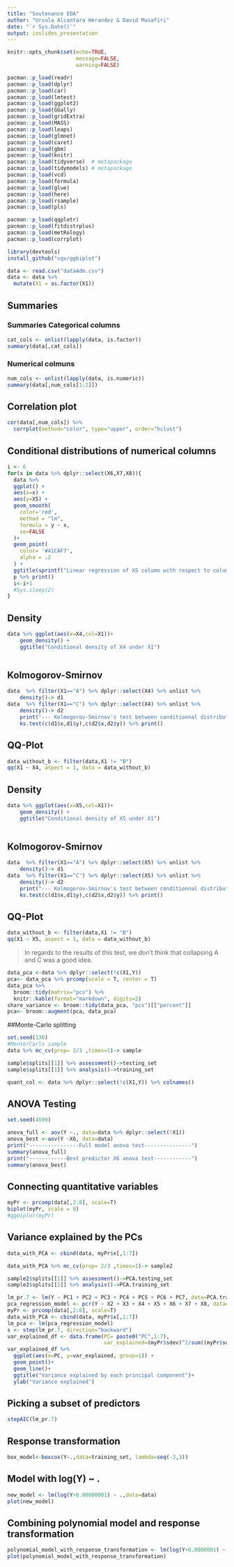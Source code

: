 ```yaml
---
title: "Soutenance EDA"
author: "Ursula Alcantara Herandez & David Musafiri"
date: "`r Sys.Date()`"
output: ioslides_presentation
---
```


```r
knitr::opts_chunk$set(echo=TRUE,
                      message=FALSE,
                      warning=FALSE)
```

```r
pacman::p_load(readr)
pacman::p_load(dplyr)
pacman::p_load(car)
pacman::p_load(lmtest)
pacman::p_load(ggplot2)
pacman::p_load(GGally)
pacman::p_load(gridExtra)
pacman::p_load(MASS)
pacman::p_load(leaps)
pacman::p_load(glmnet)
pacman::p_load(caret)
pacman::p_load(gbm)
pacman::p_load(knitr)
pacman::p_load(tidyverse)  # metapackage
pacman::p_load(tidymodels) # metapackage
pacman::p_load(vcd)
pacman::p_load(formula)
pacman::p_load(glue)
pacman::p_load(here)
pacman::p_load(rsample)
pacman::p_load(pls)

pacman::p_load(qqplotr)
pacman::p_load(fitdistrplus)
pacman::p_load(metRology)
pacman::p_load(corrplot)

library(devtools)
install_github("vqv/ggbiplot")
```

```r
data <- read.csv("data4dm.csv")
data <- data %>%
  mutate(X1 = as.factor(X1))
```

## Summaries 

### Summaries Categorical columns


```r
cat_cols <- unlist(lapply(data, is.factor))
summary(data[,cat_cols])
```


### Numerical colmuns

```r
num_cols <- unlist(lapply(data, is.numeric))
summary(data[,num_cols[1:2]])
```

## Correlation plot

```r
cor(data[,num_cols]) %>%
  corrplot(method="color", type="upper", order="hclust")
```

## Conditional distributions of numerical columns

```r
i <- 6
for(x in data %>% dplyr::select(X6,X7,X8)){
  data %>%
  ggplot() +
  aes(x=x) +
  aes(y=X5) +
  geom_smooth(
    color='red',
    method = "lm",
    formula = y ~ x,
    se=FALSE
  )+
  geom_point(
    color= '#41CAF7',
    alpha = .2
  ) +
  ggtitle(sprintf("Linear regression of X5 column with respect to column %s ",colnames(data)[i]))->p
  p %>% print()
  i<-i+1
  #Sys.sleep(2)
}
```


## Density

```r

data %>% ggplot(aes(x=X4,col=X1))+
    geom_density() +
    ggtitle("Conditional density of X4 under X1")
  

```

## Kolmogorov-Smirnov 

```r

data  %>% filter(X1=="A") %>% dplyr::select(X4) %>% unlist %>% 
    density()-> d1
data  %>% filter(X1=="C") %>% dplyr::select(X4) %>% unlist %>% 
    density()-> d2
    print("--- Kolmogorov-Smirnov's test between conditionnal distributions of X4 and X1 values of A and C")
    ks.test(c(d1$x,d1$y),c(d2$x,d2$y)) %>% print()
```


## QQ-Plot

```r
data_without_b <- filter(data,X1 != "B")
qq(X1 ~ X4, aspect = 1, data = data_without_b)
```



## Density

```r

data %>% ggplot(aes(x=X5,col=X1))+
    geom_density() +
    ggtitle("Conditional density of X5 under X1")
  

```

## Kolmogorov-Smirnov 

```r

data  %>% filter(X1=="A") %>% dplyr::select(X5) %>% unlist %>% 
    density()-> d1
data  %>% filter(X1=="C") %>% dplyr::select(X5) %>% unlist %>% 
    density()-> d2
    print("--- Kolmogorov-Smirnov's test between conditionnal distributions of X5 and X1 values of A and C")
    ks.test(c(d1$x,d1$y),c(d2$x,d2$y)) %>% print()
```


## QQ-Plot


```r
data_without_b <- filter(data,X1 != "B")
qq(X1 ~ X5, aspect = 1, data = data_without_b)
```




> In regards to the results of this test, we don't think that collapsing A and C was a good idea.


```r
data_pca <-data %>% dplyr::select(!c(X1,Y))
pca<- data_pca %>% prcomp(scale = T, center = T)
data_pca %>%
  broom::tidy(matrix="pcs") %>%
  knitr::kable(format="markdown", digits=2)
share_variance <- broom::tidy(data_pca, "pcs")[["percent"]]
pca<- broom::augment(pca, data_pca)
```

##Monte-Carlo splitting

```r
set.seed(130)
#MonterCarlo sample
data %>% mc_cv(prop= 2/3 ,times=1)-> sample

sample$splits[[1]] %>% assessment()->testing_set
sample$splits[[1]] %>% analysis()->training_set

quant_col <- data %>% dplyr::select(!c(X1,Y)) %>% colnames()
```

## ANOVA Testing

```r
set.seed(4590) 

anova_full <- aov(Y ~., data=data %>% dplyr::select(!X1))
anova_best <-aov(Y ~X6, data=data)
print("----------------Full model anova test---------------")
summary(anova_full)
print("------------Best predictor X6 anova test------------")
summary(anova_best)

```

## Connecting quantitative variables

```r
myPr <- prcomp(data[,2:8], scale=T)
biplot(myPr, scale = 0)
#ggbiplot(myPr)
```

## Variance explained by the PCs

```r
data_with_PCA <- cbind(data, myPr$x[,1:7])

data_with_PCA %>% mc_cv(prop= 2/3 ,times=1)-> sample2

sample2$splits[[1]] %>% assessment()->PCA.testing_set
sample2$splits[[1]] %>% analysis()->PCA.training_set

lm_pr.7 <- lm(Y ~ PC1 + PC2 + PC3 + PC4 + PC5 + PC6 + PC7, data=PCA.training_set)
pca_regression_model <- pcr(Y ~ X2 + X3 + X4 + X5 + X6 + X7 + X8, data=training_set, scale=TRUE, validation="CV")
myPr <- prcomp(data[,2:8], scale=T)
data_with_PCA <- cbind(data, myPr$x[,1:7])
lm_pca <- lm(pca_regression_model)
s <- step(lm_pr.7, direction="backward")
var_explained_df <- data.frame(PC= paste0("PC",1:7),
                               var_explained=(myPr$sdev)^2/sum((myPr$sdev)^2))
var_explained_df %>% 
  ggplot(aes(x=PC, y=var_explained, group=1)) +
  geom_point()+
  geom_line()+
  ggtitle("Variance explained by each principal component")+
  ylab("Variance explained")
```


## Picking a subset of predictors

```r
stepAIC(lm_pr.7)
```


## Response transformation

```r
box_model<-boxcox(Y~.,data=training_set, lambda=seq(-3,3))
```

## Model with log(Y) ~ .
```r
new_model <- lm(log(Y+0.00000001) ~ .,data=data)
plot(new_model)
```

## Combining polynomial model and response transformation
```r
polynomial_model_with_response_transformation <- lm(log(Y+0.0000001) ~ X1 + poly(X2, degree=3) + poly(X3, degree=3) + poly(X4, degree=3) + poly(X5, degree=3) + poly(X6, degree = 3) + poly(X7, degree = 3) + poly(X8, degree = 3, raw=T), data = training_set)
plot(polynomial_model_with_response_transformation)
```

